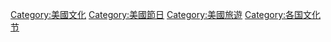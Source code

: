 [[Category:美國文化|Category:美國文化]]
[[Category:美國節日|Category:美國節日]]
[[Category:美國旅遊|Category:美國旅遊]]
[[Category:各国文化节|Category:各国文化节]]